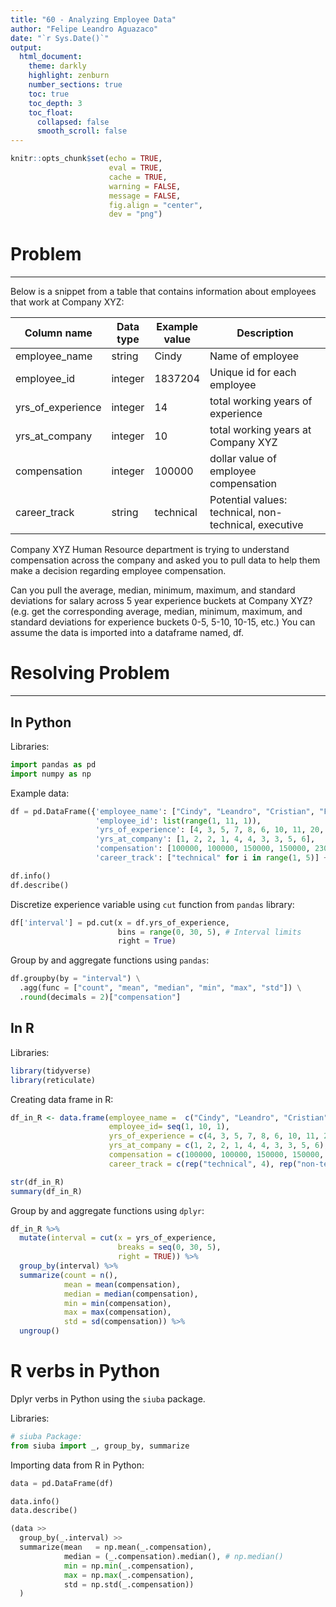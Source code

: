 ```yaml
---
title: "60 - Analyzing Employee Data"
author: "Felipe Leandro Aguazaco"
date: "`r Sys.Date()`"
output: 
  html_document:
    theme: darkly
    highlight: zenburn
    number_sections: true
    toc: true
    toc_depth: 3
    toc_float:
      collapsed: false
      smooth_scroll: false
---
```


```r
knitr::opts_chunk$set(echo = TRUE,
                      eval = TRUE,
                      cache = TRUE,
                      warning = FALSE, 
                      message = FALSE, 
                      fig.align = "center", 
                      dev = "png")
```

# Problem

---

Below is a snippet from a table that contains information about employees that work at Company XYZ: 

| Column name       | Data type | Example value | Description                                           |
|-------------------|-----------|---------------|-------------------------------------------------------|
| employee_name     | string    | Cindy         | Name of employee                                      |
| employee_id       | integer   | 1837204       | Unique id for each employee                           |
| yrs_of_experience | integer   | 14            | total working years of experience                     |
| yrs_at_company    | integer   | 10            | total working years at Company XYZ                    |
| compensation      | integer   | 100000        | dollar value of employee compensation                 |
| career_track      | string    | technical     | Potential values: technical, non-technical, executive |

Company XYZ Human Resource department is trying to understand compensation across the company and asked you to pull data to help them make a decision regarding employee compensation.   

Can you pull the average, median, minimum, maximum, and standard deviations for salary across 5 year experience buckets at Company XYZ? (e.g. get the corresponding average, median, minimum, maximum, and standard deviations for experience buckets 0-5, 5-10, 10-15, etc.) You can assume the data is imported into a dataframe named, df.  

# Resolving Problem {.tabset .tabset-fade .tabset-pills}

---

## In Python 

Libraries:

```python
import pandas as pd
import numpy as np

```

Example data:

```python

df = pd.DataFrame({'employee_name': ["Cindy", "Leandro", "Cristian", "Felipe", "Marina", "Luz", "Daniel", "Joseph", "Charles", "Tom"], 
                   'employee_id': list(range(1, 11, 1)), 
                   'yrs_of_experience': [4, 3, 5, 7, 8, 6, 10, 11, 20, 21], 
                   'yrs_at_company': [1, 2, 2, 1, 4, 4, 3, 3, 5, 6], 
                   'compensation': [100000, 100000, 150000, 150000, 230000, 134000, 456000, 321000, 123000, 123000], 
                   'career_track': ["technical" for i in range(1, 5)] + ["non-technical" for i in range(1, 5)] + ["executive" for i in range(1, 3)]})

df.info()
df.describe()

```

Discretize experience variable using `cut` function from `pandas` library:

```python
df['interval'] = pd.cut(x = df.yrs_of_experience, 
                        bins = range(0, 30, 5), # Interval limits
                        right = True)
```

Group by and aggregate functions using `pandas`:

```python
df.groupby(by = "interval") \
  .agg(func = ["count", "mean", "median", "min", "max", "std"]) \
  .round(decimals = 2)["compensation"]

```

## In R

Libraries:

```r
library(tidyverse)
library(reticulate)
```

Creating data frame in R:

```r

df_in_R <- data.frame(employee_name =  c("Cindy", "Leandro", "Cristian", "Felipe", "Marina", "Luz", "Daniel", "Joseph", "Charles", "Tom"),
                      employee_id= seq(1, 10, 1), 
                      yrs_of_experience = c(4, 3, 5, 7, 8, 6, 10, 11, 20, 21),
                      yrs_at_company = c(1, 2, 2, 1, 4, 4, 3, 3, 5, 6), 
                      compensation = c(100000, 100000, 150000, 150000, 230000, 134000, 456000, 321000, 123000, 123000), 
                      career_track = c(rep("technical", 4), rep("non-technical", 4), rep("executive", 2) ))

str(df_in_R)
summary(df_in_R)

```

Group by and aggregate functions using `dplyr`:

```r

df_in_R %>% 
  mutate(interval = cut(x = yrs_of_experience, 
                        breaks = seq(0, 30, 5), 
                        right = TRUE)) %>% 
  group_by(interval) %>% 
  summarize(count = n(), 
            mean = mean(compensation), 
            median = median(compensation), 
            min = min(compensation), 
            max = max(compensation), 
            std = sd(compensation)) %>% 
  ungroup()

```
# R verbs in Python

Dplyr verbs in Python using the `siuba` package.

Libraries:

```python
# siuba Package:
from siuba import _, group_by, summarize
```

Importing data from R in Python:

```python
data = pd.DataFrame(df)

data.info()
data.describe()

```

```python
(data >> 
  group_by(_.interval) >> 
  summarize(mean   = np.mean(_.compensation),
            median = (_.compensation).median(), # np.median()
            min = np.min(_.compensation), 
            max = np.max(_.compensation), 
            std = np.std(_.compensation))
  )

```




